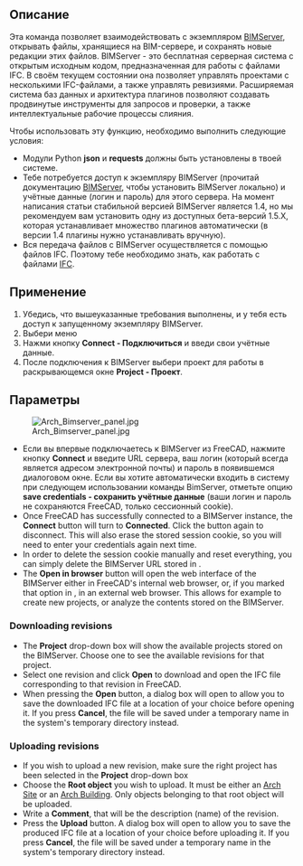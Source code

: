<languages/>

{{GuiCommand/ru
|Name=WebTools BimServer
|MenuLocation=Web Tools → BIM server
|Workbenches=[[WebTools_Workbench/ru|WebTools - ВебИнструменты]]
}}

{{VeryImportantMessage|Начиная с FreeCAD v0.17, этот инструмент был удалён из Верстака Arch и теперь является частью внешнего [[WebTools_Workbench/ru|Верстака WebTools (ВебИнструменты)]], который вы можете установить через меню Инструменты → [[Image:AddonManager.svg|24px]] [[Std_AddonMgr/ru|Менеджер дополнений]].
}}

<span id="Description"></span>
== Описание ==

Эта команда позволяет взаимодействовать с экземпляром [https://bimserver.org/ BIMServer], открывать файлы, хранящиеся на BIM-сервере, и сохранять новые редакции этих файлов. BIMServer - это бесплатная серверная система с открытым исходным кодом, предназначенная для работы с файлами IFC. В своём текущем состоянии она позволяет управлять проектами с несколькими IFC-файлами, а также управлять ревизиями. Расширяемая система баз данных и архитектура плагинов позволяют создавать продвинутые инструменты для запросов и проверки, а также интеллектуальные рабочие процессы слияния.

Чтобы использовать эту функцию, необходимо выполнить следующие условия:

* Модули Python  '''json''' и '''requests'''  должны быть установлены в твоей системе.
* Тебе потребуется доступ к экземпляру BIMServer (прочитай документацию [https://github.com/opensourceBIM/BIMserver/wiki BIMServer], чтобы установить BIMServer локально) и учётные данные (логин и пароль) для этого сервера. На момент написания статьи стабильной версией BIMServer является 1.4, но мы рекомендуем вам установить одну из доступных бета-версий 1.5.X, которая устанавливает множество плагинов автоматически (в версии 1.4 плагины нужно устанавливать вручную).
* Вся передача файлов с BIMServer осуществляется с помощью файлов IFC. Поэтому тебе необходимо знать, как работать с файлами [[Arch_IFC/ru|IFC]].

<span id="Usage"></span>
== Применение ==

# Убедись, что вышеуказанные требования выполнены, и у тебя есть доступ к запущенному экземпляру BIMServer.
# Выбери меню {{MenuCommand|Web Tools → [[Image:WebTools_BimServer.svg|16px]] [[WebTools_BimServer/ru|BIM Server]]}}
# Нажми кнопку '''Connect - Подключиться''' и введи свои учётные данные.
# После подключения к BIMServer выбери проект для работы в раскрывающемся окне '''Project - Проект'''.

<span id="Options"></span>
== Параметры ==

[[Image:Arch_Bimserver_panel.jpg|right]]

* Если вы впервые подключаетесь к BIMServer из FreeCAD, нажмите кнопку '''Connect''' и введите URL сервера, ваш логин (который всегда является адресом электронной почты) и пароль в появившемся диалоговом окне. Если вы хотите автоматически входить в систему при следующем использовании команды BimServer, отметьте опцию '''save credentials - сохранить учётные данные''' (ваши логин и пароль не сохраняются FreeCAD, только сессионный cookie).
* Once FreeCAD has successfully connected to a BIMServer instance, the '''Connect''' button will turn to '''Connected'''. Click the button again to disconnect. This will also erase the stored session cookie, so you will need to enter your credentials again next time.
* In order to delete the session cookie manually and reset everything, you can simply delete the BIMServer URL stored in {{MenuCommand|Edit → Preferences → Arch → BimServer}}.
* The '''Open in browser''' button will open the web interface of the BIMServer either in FreeCAD's internal web browser, or, if you marked that option in {{MenuCommand|Edit → Preferences → Arch → BimServer}}, in an external web browser. This allows for example to create new projects, or analyze the contents stored on the BIMServer.

<div lang="en" dir="ltr" class="mw-content-ltr">
===Downloading revisions===
</div>

<div lang="en" dir="ltr" class="mw-content-ltr">
* The '''Project''' drop-down box will show the available projects stored on the BIMServer. Choose one to see the available revisions for that project.
* Select one revision and click '''Open''' to download and open the IFC file corresponding to that revision in FreeCAD.
* When pressing the '''Open''' button, a dialog box will open to allow you to save the downloaded IFC file at a location of your choice before opening it. If you press '''Cancel''', the file will be saved under a temporary name in the system's temporary directory instead.
</div>

<div lang="en" dir="ltr" class="mw-content-ltr">
===Uploading revisions===
</div>

<div lang="en" dir="ltr" class="mw-content-ltr">
* If you wish to upload a new revision, make sure the right project has been selected in the '''Project''' drop-down box
* Choose the '''Root object''' you wish to upload. It must be either an [[Arch_Site|Arch Site]] or an [[Arch_Building|Arch Building]]. Only objects belonging to that root object will be uploaded.
* Write a '''Comment''', that will be the description (name) of the revision.
* Press the '''Upload''' button. A dialog box will open to allow you to save the produced IFC file at a location of your choice before uploading it. If you press '''Cancel''', the file will be saved under a temporary name in the system's temporary directory instead.
</div>